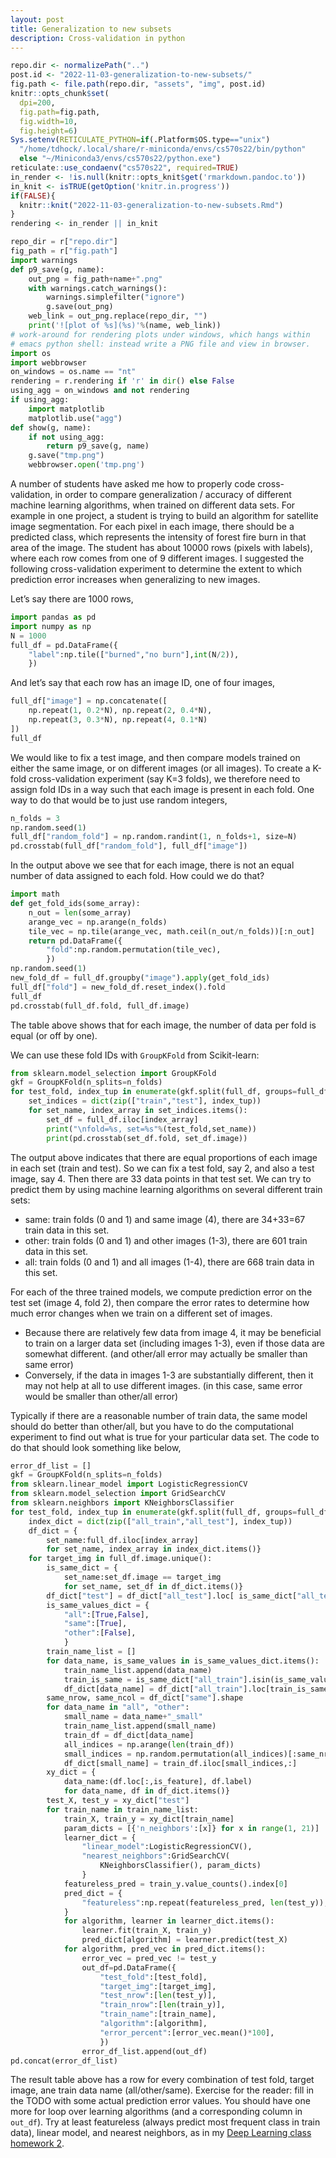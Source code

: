 ```yaml
---
layout: post
title: Generalization to new subsets
description: Cross-validation in python
---
```


```r
repo.dir <- normalizePath("..")
post.id <- "2022-11-03-generalization-to-new-subsets/"
fig.path <- file.path(repo.dir, "assets", "img", post.id)
knitr::opts_chunk$set(
  dpi=200,
  fig.path=fig.path,
  fig.width=10,
  fig.height=6)
Sys.setenv(RETICULATE_PYTHON=if(.Platform$OS.type=="unix")
  "/home/tdhock/.local/share/r-miniconda/envs/cs570s22/bin/python"
  else "~/Miniconda3/envs/cs570s22/python.exe")
reticulate::use_condaenv("cs570s22", required=TRUE)
in_render <- !is.null(knitr::opts_knit$get('rmarkdown.pandoc.to'))
in_knit <- isTRUE(getOption('knitr.in.progress'))
if(FALSE){
  knitr::knit("2022-11-03-generalization-to-new-subsets.Rmd")
}
rendering <- in_render || in_knit
```

```python
repo_dir = r["repo.dir"]
fig_path = r["fig.path"]
import warnings
def p9_save(g, name):
    out_png = fig_path+name+".png"
    with warnings.catch_warnings():
        warnings.simplefilter("ignore")
        g.save(out_png)
    web_link = out_png.replace(repo_dir, "")
    print('![plot of %s](%s)'%(name, web_link))
# work-around for rendering plots under windows, which hangs within
# emacs python shell: instead write a PNG file and view in browser.
import os
import webbrowser
on_windows = os.name == "nt"
rendering = r.rendering if 'r' in dir() else False
using_agg = on_windows and not rendering
if using_agg:
    import matplotlib
    matplotlib.use("agg")
def show(g, name):
    if not using_agg:
        return p9_save(g, name)
    g.save("tmp.png")
    webbrowser.open('tmp.png')
```

A number of students have asked me how to properly code
cross-validation, in order to compare generalization / accuracy of
different machine learning algorithms, when trained on different data
sets. For example in one project, a student is trying to build an
algorithm for satellite image segmentation. For each pixel in each
image, there should be a predicted class, which represents the
intensity of forest fire burn in that area of the image. The student
has about 10000 rows (pixels with labels), where each row comes from
one of 9 different images. I suggested the following cross-validation
experiment to determine the extent to which prediction error increases
when generalizing to new images.

Let's say there are 1000 rows,

```python
import pandas as pd
import numpy as np
N = 1000
full_df = pd.DataFrame({
    "label":np.tile(["burned","no burn"],int(N/2)),
    })
```

And let's say that each row has an image ID, one of four images,

```python
full_df["image"] = np.concatenate([
    np.repeat(1, 0.2*N), np.repeat(2, 0.4*N),
    np.repeat(3, 0.3*N), np.repeat(4, 0.1*N)
])
full_df
```

We would like to fix a test image, and then compare models trained on
either the same image, or on different images (or all images). To
create a K-fold cross-validation experiment (say K=3 folds), we
therefore need to assign fold IDs in a way such that each image is
present in each fold. One way to do that would be to just use random
integers,

```python
n_folds = 3
np.random.seed(1)
full_df["random_fold"] = np.random.randint(1, n_folds+1, size=N)
pd.crosstab(full_df["random_fold"], full_df["image"])
```

In the output above we see that for each image, there is not an equal
number of data assigned to each fold. How could we do that?

```python
import math
def get_fold_ids(some_array):
    n_out = len(some_array)
    arange_vec = np.arange(n_folds)
    tile_vec = np.tile(arange_vec, math.ceil(n_out/n_folds))[:n_out]
    return pd.DataFrame({
        "fold":np.random.permutation(tile_vec),
        })
np.random.seed(1)
new_fold_df = full_df.groupby("image").apply(get_fold_ids)
full_df["fold"] = new_fold_df.reset_index().fold
full_df
pd.crosstab(full_df.fold, full_df.image)
```

The table above shows that for each image, the number of data per fold
is equal (or off by one).

We can use these fold IDs with `GroupKFold` from Scikit-learn:

```python
from sklearn.model_selection import GroupKFold
gkf = GroupKFold(n_splits=n_folds)
for test_fold, index_tup in enumerate(gkf.split(full_df, groups=full_df.fold)):
    set_indices = dict(zip(["train","test"], index_tup))
    for set_name, index_array in set_indices.items():
        set_df = full_df.iloc[index_array]
        print("\nfold=%s, set=%s"%(test_fold,set_name))
        print(pd.crosstab(set_df.fold, set_df.image))
```

The output above indicates that there are equal proportions of each
image in each set (train and test). So we can fix a test fold, say 2,
and also a test image, say 4. Then there are 33 data points in that
test set. We can try to predict them by using machine learning
algorithms on several different train sets: 

* same: train folds (0 and 1) and same image (4), there are 34+33=67
  train data in this set.
* other: train folds (0 and 1) and other images (1-3), there are 601
  train data in this set.
* all: train folds (0 and 1) and all images (1-4), there are 668 train
  data in this set.

For each of the three trained models, we compute prediction error on
the test set (image 4, fold 2), then compare the error rates to
determine how much error changes when we train on a different set of
images.

* Because there are relatively few data from image 4, it may be
  beneficial to train on a larger data set (including images 1-3),
  even if those data are somewhat different. (and other/all error may
  actually be smaller than same error)
* Conversely, if the data in images 1-3 are substantially different,
  then it may not help at all to use different images. (in this case,
  same error would be smaller than other/all error)
  
Typically if there are a reasonable number of train data, the same
model should do better than other/all, but you have to do the
computational experiment to find out what is true for your particular
data set. The code to do that should look something like below,

```python
error_df_list = []
gkf = GroupKFold(n_splits=n_folds)
from sklearn.linear_model import LogisticRegressionCV
from sklearn.model_selection import GridSearchCV
from sklearn.neighbors import KNeighborsClassifier
for test_fold, index_tup in enumerate(gkf.split(full_df, groups=full_df.fold)):
    index_dict = dict(zip(["all_train","all_test"], index_tup))
    df_dict = {
        set_name:full_df.iloc[index_array]
        for set_name, index_array in index_dict.items()}
    for target_img in full_df.image.unique():
        is_same_dict = {
            set_name:set_df.image == target_img
            for set_name, set_df in df_dict.items()}
        df_dict["test"] = df_dict["all_test"].loc[ is_same_dict["all_test"], :]
        is_same_values_dict = {
            "all":[True,False],
            "same":[True],
            "other":[False],
            }
        train_name_list = []
        for data_name, is_same_values in is_same_values_dict.items():
            train_name_list.append(data_name)
            train_is_same = is_same_dict["all_train"].isin(is_same_values)
            df_dict[data_name] = df_dict["all_train"].loc[train_is_same,:]
        same_nrow, same_ncol = df_dict["same"].shape
        for data_name in "all", "other":
            small_name = data_name+"_small"
            train_name_list.append(small_name)
            train_df = df_dict[data_name]
            all_indices = np.arange(len(train_df))
            small_indices = np.random.permutation(all_indices)[:same_nrow]
            df_dict[small_name] = train_df.iloc[small_indices,:]
        xy_dict = {
            data_name:(df.loc[:,is_feature], df.label)
            for data_name, df in df_dict.items()}
        test_X, test_y = xy_dict["test"]
        for train_name in train_name_list:
            train_X, train_y = xy_dict[train_name]
            param_dicts = [{'n_neighbors':[x]} for x in range(1, 21)]
            learner_dict = {
                "linear_model":LogisticRegressionCV(),
                "nearest_neighbors":GridSearchCV(
                    KNeighborsClassifier(), param_dicts)
                }
            featureless_pred = train_y.value_counts().index[0]
            pred_dict = {
                "featureless":np.repeat(featureless_pred, len(test_y)),
            }
            for algorithm, learner in learner_dict.items():
                learner.fit(train_X, train_y)
                pred_dict[algorithm] = learner.predict(test_X)
            for algorithm, pred_vec in pred_dict.items():
                error_vec = pred_vec != test_y
                out_df=pd.DataFrame({
                    "test_fold":[test_fold],
                    "target_img":[target_img],
                    "test_nrow":[len(test_y)],
                    "train_nrow":[len(train_y)],
                    "train_name":[train_name],
                    "algorithm":[algorithm],
                    "error_percent":[error_vec.mean()*100],
                    })
                error_df_list.append(out_df)
pd.concat(error_df_list)
```

The result table above has a row for every combination of test fold,
target image, ane train data name (all/other/same). Exercise for the
reader: fill in the TODO with some actual prediction error values. You
should have one more for loop over learning algorithms (and a
corresponding column in `out_df`). Try at least featureless (always
predict most frequent class in train data), linear model, and nearest
neighbors, as in my [Deep Learning class homework
2](https://github.com/tdhock/cs499-599-fall-2022/blob/main/homeworks/02-k-fold-cross-validation.org).

